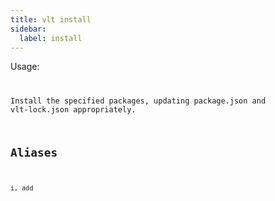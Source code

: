 ```yaml
---
title: vlt install
sidebar:
  label: install
---
```



Usage:

<Code
  code="$ vlt install [packages ...]"
  title="Terminal"
  lang="bash"
/>

Install the specified packages, updating package.json and vlt-lock.json appropriately.

## Aliases

```
i, add
```
